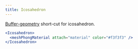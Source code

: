 ```yaml
---
title: Icosahedron
---
```


[Buffer-geometry](https://threejs.org/docs/index.html#api/en/core/BufferGeometry) short-cut for icosahedron.

```jsx
<Icosahedron>
  <meshPhongMaterial attach="material" color="#f3f3f3" />
</Icosahedron>
```

<StoryBookLink link="shapes--icosahedron" />

<StoryBookEmbed id="shapes--icosahedron" />
